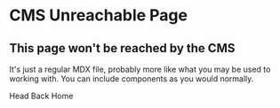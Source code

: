 
# CMS Unreachable Page

## This page won't be reached by the CMS

It's just a regular MDX file, probably more like what you may be used to working with.
You can include components as you would normally.

<CallToAction url='/' align='center'>
	Head Back Home
</CallToAction>
